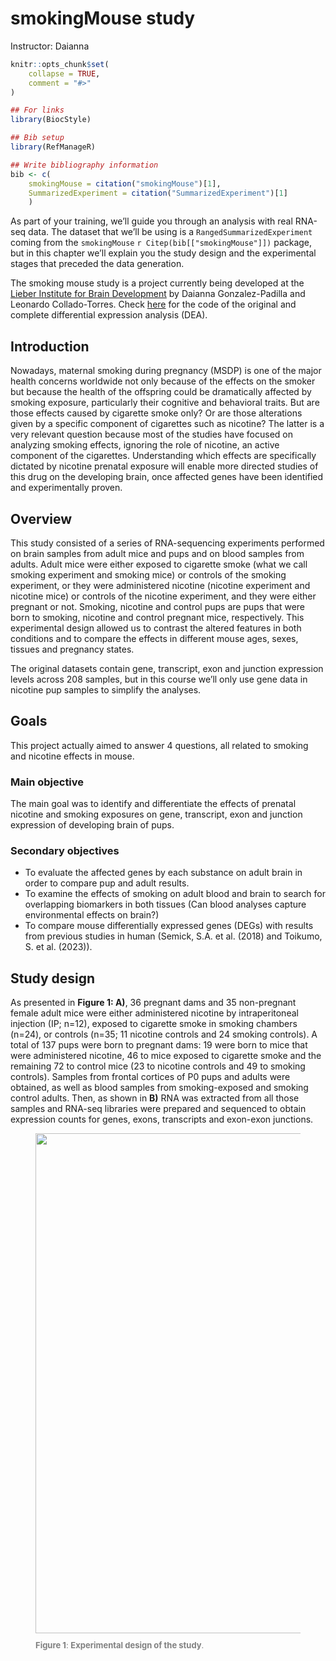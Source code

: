 # smokingMouse study

Instructor: Daianna

```r
knitr::opts_chunk$set(
    collapse = TRUE,
    comment = "#>"
)
```

```r
## For links
library(BiocStyle)

## Bib setup
library(RefManageR)

## Write bibliography information
bib <- c(
    smokingMouse = citation("smokingMouse")[1],
    SummarizedExperiment = citation("SummarizedExperiment")[1]
    )
```


As part of your training, we'll guide you through an analysis with real RNA-seq data. 
The dataset that we'll be using is a `RangedSummarizedExperiment` coming from the `smokingMouse` `r Citep(bib[["smokingMouse"]])` package, but in this chapter we'll explain you the study design and the experimental stages that preceded the data generation. 

The smoking mouse study is a project currently being developed at the [Lieber Institute for Brain Development](https://www.libd.org) by Daianna Gonzalez-Padilla and Leonardo Collado-Torres. Check [here](https://github.com/LieberInstitute/smokingMouse_Indirects/tree/main/code) for the code of the original and complete differential expression analysis (DEA).

## Introduction 
Nowadays, maternal smoking during pregnancy (MSDP) is one of the major health concerns worldwide not only because of the effects on the smoker but because the health of the offspring could be dramatically affected by smoking exposure, particularly their cognitive and behavioral traits. But are those effects caused by cigarette smoke only? Or are those alterations given by a specific component of cigarettes such as nicotine? The latter is a very relevant question because most of the studies have focused on analyzing smoking effects, ignoring the role of nicotine, an active component of the cigarettes. Understanding which effects are specifically dictated by nicotine prenatal exposure will enable more directed studies of this drug on the developing brain, once affected genes have been identified and experimentally proven.

## Overview
This study consisted of a series of RNA-sequencing experiments performed on brain samples from adult mice and pups and on blood samples from adults. Adult mice were either exposed to cigarette smoke (what we call smoking experiment and smoking mice) or controls of the smoking experiment, or they were administered nicotine (nicotine experiment and nicotine mice) or controls of the nicotine experiment, and they were either pregnant or not. Smoking, nicotine and control pups are pups that were born to smoking, nicotine and control pregnant mice, respectively. This experimental design allowed us to contrast the altered features in both conditions and to compare the effects in different mouse ages, sexes, tissues and pregnancy states. 

The original datasets contain gene, transcript, exon and junction expression levels across 208 samples, but in this course we'll only use gene data in nicotine pup samples to simplify the analyses.

## Goals

This project actually aimed to answer 4 questions, all related to smoking and nicotine effects in mouse.

### Main objective
The main goal was to identify and differentiate the effects of prenatal nicotine and smoking exposures on gene, transcript, exon and junction expression of developing brain of pups.

### Secondary objectives

* To evaluate the affected genes by each substance on adult brain in order to compare pup and adult results.
* To examine the effects of smoking on adult blood and brain to search for overlapping biomarkers in both tissues (Can blood analyses capture environmental effects on brain?)
* To compare mouse differentially expressed genes (DEGs) with results from previous studies in human (Semick, S.A. et al. (2018) and  Toikumo, S. et al. (2023)). 


## Study design
As presented in **Figure 1: A)**, 36 pregnant dams and 35 non-pregnant female adult mice were either administered nicotine by intraperitoneal injection (IP; n=12), exposed to cigarette smoke in smoking chambers (n=24), or controls (n=35; 11 nicotine controls and 24 smoking controls). A total of 137 pups were born to pregnant dams: 19 were born to mice that were administered nicotine, 46 to mice exposed to cigarette smoke and the remaining 72 to control mice (23 to nicotine controls and 49 to smoking controls). Samples from frontal cortices of P0 pups and adults were obtained, as well as blood samples from smoking-exposed and smoking control adults. Then, as shown in **B)** RNA was extracted from all those samples and RNA-seq libraries were prepared and sequenced to obtain expression counts for genes, exons, transcripts and exon-exon junctions.

<figure>
  <img src="http://research.libd.org/smokingMouse/reference/figures/Study_design.png" align="center" width="800px" />
  <figcaption style="color: gray; line-height: 0.88; text-align: justify"><font size="-1.5"><b>Figure 1</b>: <b>Experimental design of the study</b>. 

 </figcaption>
</figure>









